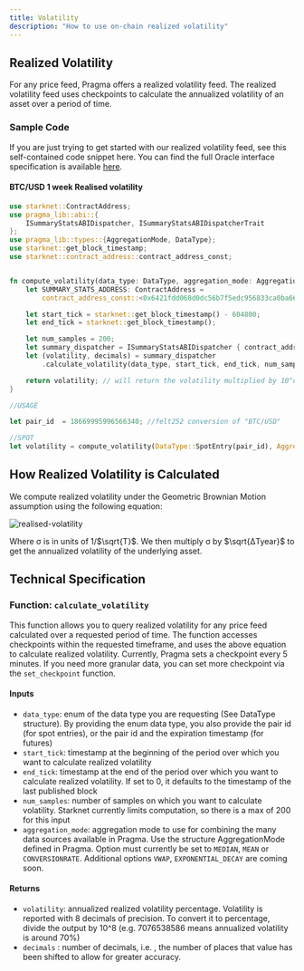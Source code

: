 ```yaml
---
title: Volatility
description: "How to use on-chain realized volatility"
---
```


## Realized Volatility

For any price feed, Pragma offers a realized volatility feed. The realized volatility feed uses checkpoints to calculate the annualized volatility of an asset over a period of time.

### Sample Code

If you are just trying to get started with our realized volatility feed, see this self-contained code snippet here. You can find the full Oracle interface specification is available [here](https://github.com/Astraly-Labs/pragma-oracle/blob/main/src/compute_engines/summary_stats/summary_stats.cairo).

#### BTC/USD 1 week Realised volatility

```rust
use starknet::ContractAddress;
use pragma_lib::abi::{
    ISummaryStatsABIDispatcher, ISummaryStatsABIDispatcherTrait
};
use pragma_lib::types::{AggregationMode, DataType};
use starknet::get_block_timestamp;
use starknet::contract_address::contract_address_const;


fn compute_volatility(data_type: DataType, aggregation_mode: AggregationMode) -> u128 {
    let SUMMARY_STATS_ADDRESS: ContractAddress =
        contract_address_const::<0x6421fdd068d0dc56b7f5edc956833ca0ba66b2d5f9a8fea40932f226668b5c4>();

    let start_tick = starknet::get_block_timestamp() - 604800;
    let end_tick = starknet::get_block_timestamp();

    let num_samples = 200;
    let summary_dispatcher = ISummaryStatsABIDispatcher { contract_address: SUMMARY_STATS_ADDRESS };
    let (volatility, decimals) = summary_dispatcher
        .calculate_volatility(data_type, start_tick, end_tick, num_samples, aggregation_mode);

    return volatility; // will return the volatility multiplied by 10^decimals
}

//USAGE

let pair_id  = 18669995996566340; //felt252 conversion of "BTC/USD"

//SPOT
let volatility = compute_volatility(DataType::SpotEntry(pair_id), AggregationMode::Median(()));
```

## How Realized Volatility is Calculated

We compute realized volatility under the Geometric Brownian Motion assumption using the following equation:

<img width="auto" height="auto" src="/images/flowchart/realizedVol.webp" alt="realised-volatility" />

Where σ is in units of 1/$\sqrt{T}$. We then multiply σ by $\sqrt{ΔTyear}$ to get the annualized volatility of the underlying asset.

## Technical Specification

### Function: `calculate_volatility`

This function allows you to query realized volatility for any price feed calculated over a requested period of time. The function accesses checkpoints within the requested timeframe, and uses the above equation to calculate realized volatility.
Currently, Pragma sets a checkpoint every 5 minutes. If you need more granular data, you can set more checkpoint via the `set_checkpoint` function.

#### Inputs

- `data_type`: enum of the data type you are requesting (See DataType structure). By providing the enum data type, you also provide the pair id (for spot entries), or the pair id and the expiration timestamp (for futures)
- `start_tick`: timestamp at the beginning of the period over which you want to calculate realized volatility
- `end_tick`: timestamp at the end of the period over which you want to calculate realized volatility. If set to 0, it defaults to the timestamp of the last published block
- `num_samples`: number of samples on which you want to calculate volatility. Starknet currently limits computation, so there is a max of 200 for this input
- `aggregation_mode`: aggregation mode to use for combining the many data sources available in Pragma. Use the structure AggregationMode defined in Pragma. Option must currently be set to `MEDIAN`, `MEAN` or `CONVERSIONRATE`. Additional options `VWAP`, `EXPONENTIAL_DECAY` are coming soon.

#### Returns

- `volatility`: annualized realized volatility percentage. Volatility is reported with 8 decimals of precision. To convert it to percentage, divide the output by 10^8 (e.g. 7076538586 means annualized volatility is around 70%)
- `decimals` : number of decimals, i.e. , the number of places that value has been shifted to allow for greater accuracy.
